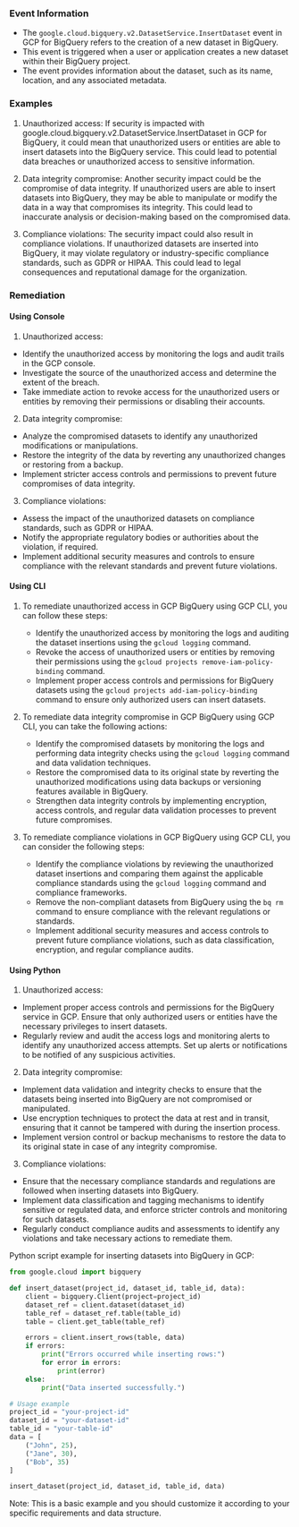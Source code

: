 
### Event Information

- The `google.cloud.bigquery.v2.DatasetService.InsertDataset` event in GCP for BigQuery refers to the creation of a new dataset in BigQuery.
- This event is triggered when a user or application creates a new dataset within their BigQuery project.
- The event provides information about the dataset, such as its name, location, and any associated metadata.


### Examples

1. Unauthorized access: If security is impacted with google.cloud.bigquery.v2.DatasetService.InsertDataset in GCP for BigQuery, it could mean that unauthorized users or entities are able to insert datasets into the BigQuery service. This could lead to potential data breaches or unauthorized access to sensitive information.

2. Data integrity compromise: Another security impact could be the compromise of data integrity. If unauthorized users are able to insert datasets into BigQuery, they may be able to manipulate or modify the data in a way that compromises its integrity. This could lead to inaccurate analysis or decision-making based on the compromised data.

3. Compliance violations: The security impact could also result in compliance violations. If unauthorized datasets are inserted into BigQuery, it may violate regulatory or industry-specific compliance standards, such as GDPR or HIPAA. This could lead to legal consequences and reputational damage for the organization.

### Remediation

#### Using Console

1. Unauthorized access:
- Identify the unauthorized access by monitoring the logs and audit trails in the GCP console.
- Investigate the source of the unauthorized access and determine the extent of the breach.
- Take immediate action to revoke access for the unauthorized users or entities by removing their permissions or disabling their accounts.

2. Data integrity compromise:
- Analyze the compromised datasets to identify any unauthorized modifications or manipulations.
- Restore the integrity of the data by reverting any unauthorized changes or restoring from a backup.
- Implement stricter access controls and permissions to prevent future compromises of data integrity.

3. Compliance violations:
- Assess the impact of the unauthorized datasets on compliance standards, such as GDPR or HIPAA.
- Notify the appropriate regulatory bodies or authorities about the violation, if required.
- Implement additional security measures and controls to ensure compliance with the relevant standards and prevent future violations.

#### Using CLI

1. To remediate unauthorized access in GCP BigQuery using GCP CLI, you can follow these steps:
   - Identify the unauthorized access by monitoring the logs and auditing the dataset insertions using the `gcloud logging` command.
   - Revoke the access of unauthorized users or entities by removing their permissions using the `gcloud projects remove-iam-policy-binding` command.
   - Implement proper access controls and permissions for BigQuery datasets using the `gcloud projects add-iam-policy-binding` command to ensure only authorized users can insert datasets.

2. To remediate data integrity compromise in GCP BigQuery using GCP CLI, you can take the following actions:
   - Identify the compromised datasets by monitoring the logs and performing data integrity checks using the `gcloud logging` command and data validation techniques.
   - Restore the compromised data to its original state by reverting the unauthorized modifications using data backups or versioning features available in BigQuery.
   - Strengthen data integrity controls by implementing encryption, access controls, and regular data validation processes to prevent future compromises.

3. To remediate compliance violations in GCP BigQuery using GCP CLI, you can consider the following steps:
   - Identify the compliance violations by reviewing the unauthorized dataset insertions and comparing them against the applicable compliance standards using the `gcloud logging` command and compliance frameworks.
   - Remove the non-compliant datasets from BigQuery using the `bq rm` command to ensure compliance with the relevant regulations or standards.
   - Implement additional security measures and access controls to prevent future compliance violations, such as data classification, encryption, and regular compliance audits.

#### Using Python

1. Unauthorized access:
- Implement proper access controls and permissions for the BigQuery service in GCP. Ensure that only authorized users or entities have the necessary privileges to insert datasets.
- Regularly review and audit the access logs and monitoring alerts to identify any unauthorized access attempts. Set up alerts or notifications to be notified of any suspicious activities.

2. Data integrity compromise:
- Implement data validation and integrity checks to ensure that the datasets being inserted into BigQuery are not compromised or manipulated.
- Use encryption techniques to protect the data at rest and in transit, ensuring that it cannot be tampered with during the insertion process.
- Implement version control or backup mechanisms to restore the data to its original state in case of any integrity compromise.

3. Compliance violations:
- Ensure that the necessary compliance standards and regulations are followed when inserting datasets into BigQuery.
- Implement data classification and tagging mechanisms to identify sensitive or regulated data, and enforce stricter controls and monitoring for such datasets.
- Regularly conduct compliance audits and assessments to identify any violations and take necessary actions to remediate them.

Python script example for inserting datasets into BigQuery in GCP:

```python
from google.cloud import bigquery

def insert_dataset(project_id, dataset_id, table_id, data):
    client = bigquery.Client(project=project_id)
    dataset_ref = client.dataset(dataset_id)
    table_ref = dataset_ref.table(table_id)
    table = client.get_table(table_ref)

    errors = client.insert_rows(table, data)
    if errors:
        print("Errors occurred while inserting rows:")
        for error in errors:
            print(error)
    else:
        print("Data inserted successfully.")

# Usage example
project_id = "your-project-id"
dataset_id = "your-dataset-id"
table_id = "your-table-id"
data = [
    ("John", 25),
    ("Jane", 30),
    ("Bob", 35)
]

insert_dataset(project_id, dataset_id, table_id, data)
```

Note: This is a basic example and you should customize it according to your specific requirements and data structure.

